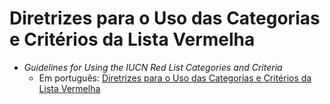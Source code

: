# Diretrizes para o Uso das Categorias e Critérios da Lista Vermelha

- *Guidelines for Using the IUCN Red List Categories and Criteria*
    - Em português: [Diretrizes para o Uso das Categorias e Critérios da Lista Vermelha](https://nc.iucnredlist.org/redlist/content/attachment_files/Red_List_Guidelines_v16_PORTUGUES_20250326.pdf)